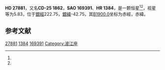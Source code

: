 {{Starbox begin
| name = HD 27881
}}
{{Starbox observe
| epoch = [[J2000.0|J2000.0]]
| constell = {{星座名待查}}<ref name=SIMBAD>{{cite web
 | url=http://simbad.u-strasbg.fr/simbad/sim-id?Ident=HR+{{{1|}}}
 | title =Pulsating variable Star
 | publisher=Centre de Données astronomiques de Strasbourg
 | work=SIMBAD
 | accessdate=2012-07-13}}</ref><ref name=DATA>{{cite web
 | url=http://vizier.u-strasbg.fr/viz-bin/VizieR-5?-out.add=.&-source=5050&-corr=PK=HR&-out.max=9999&HR={{{1|}}}
 | title=VizieR Detailed Page
 | accessdate=2012-07-13
 | deadurl=yes
 | archiveurl=https://web.archive.org/web/20160305034855/http://vizier.u-strasbg.fr/viz-bin/VizieR-5?-out.add=.&-source=5050&-corr=PK%3DHR&-out.max=9999&HR=
 | archivedate=2016-03-05
 }}</ref>
| 星官 = 
| ra = {{RA|4|23|5.7}}<ref name=SIMBAD /><ref name=DATA />
| dec = {{DEC|-24|53|32}}<ref name=SIMBAD /><ref name=DATA />
| appmag_v = 5.83<ref name=SIMBAD /><ref name=DATA />
}}
{{Starbox character
| class = K5<ref name=SIMBAD /><ref name=DATA />
| b-v = 1.51<ref name=SIMBAD /><ref name=DATA />
| u-b = <ref name=SIMBAD /><ref name=DATA />
| r-i = <ref name=SIMBAD /><ref name=DATA />
| variable = 
}}
{{Starbox astrometry
| radial_v = 
| prop_mo_ra = 29
| parallax = 
| p_error = 
}}
{{Starbox catalog
| names =CD-25 1862，[[SAO星表|SAO]] 169391，[[HD星表|HD]] 27881，[[HR星表|HR]] 1384}}
{{Starbox reference |Simbad=HR+1384}}
{{Starbox end}}

'''HD 27881'''，又名'''CD-25 1862'''，'''SAO 169391'''、'''HR 1384'''，是一颗恒星<ref name=SIMBAD /><ref name=DATA />，视星等为5.83，位于[[銀道座標系|銀經]]222.75，[[銀道座標系|銀緯]]-42.75，其[[B1900.0|B1900.0]]坐标为赤經{{RA|4|18|54.8}}，赤緯{{DEC|-25|-42.75|30}}。

== 参考文献 ==
{{reflist}}

{{star-stub}}

[[Category:HD和HDE天體|27881]]
[[Category:HR天體|1384]]
[[Category:SAO天體|169391]]
[[Category:波江座|Category:波江座]]